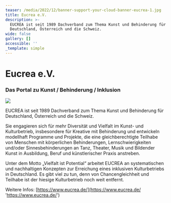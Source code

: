 ```yaml
---
teaser: /media/2022/12/banner-support-your-cloud-banner-eucrea-1.jpg
title: Eucrea e.V.
description: >-
  EUCREA ist seit 1989 Dachverband zum Thema Kunst und Behinderung für
  Deutschland, Österreich und die Schweiz.
wide: false
gallery: []
accessible: ''
_template: simple
---
```


# Eucrea e.V.

### Das Portal zu Kunst / Behinderung / Inklusion

![](/media/2022/12/banner-support-your-cloud-banner-eucrea-1.jpg)

EUCREA ist seit 1989 Dachverband zum Thema Kunst und Behinderung für Deutschland, Österreich und die Schweiz.

Sie engagieren sich für mehr Diversität und Vielfalt im Kunst- und Kulturbetrieb, insbesondere für Kreative mit Behinderung und entwickeln modellhaft Programme und Projekte, die eine gleichberechtigte Teilhabe von Menschen mit körperlichen Behinderungen, Lernschwierigkeiten und/oder Sinnesbehinderungen an Tanz, Theater, Musik und Bildender Kunst in Ausbildung, Beruf und künstlerischer Praxis anstreben.

Unter dem Motto „Vielfalt ist Potential“ arbeitet EUCREA an systematischen und nachhaltigen Konzepten zur Erreichung eines inklusiven Kulturbetriebs in Deutschland. Es gibt viel zu tun, denn von Chancengleichheit und Teilhabe ist der hiesige Kulturbetrieb noch weit entfernt.

Weitere Infos: [https://www.eucrea.de/](https://www.eucrea.de/ 'https://www.eucrea.de/')
